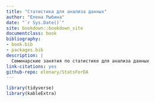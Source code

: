 ```yaml
---
title: "Статистика для анализа данных"
author: "Елена Рыбина"
date: "`r Sys.Date()`"
site: bookdown::bookdown_site
documentclass: book
bibliography:
- book.bib
- packages.bib
description: |
  Семинарские занятия по статистике для анализа данных
link-citations: yes
github-repo: elenary/StatsForDA
---
```


```r
library(tidyverse)
library(kableExtra)
```


